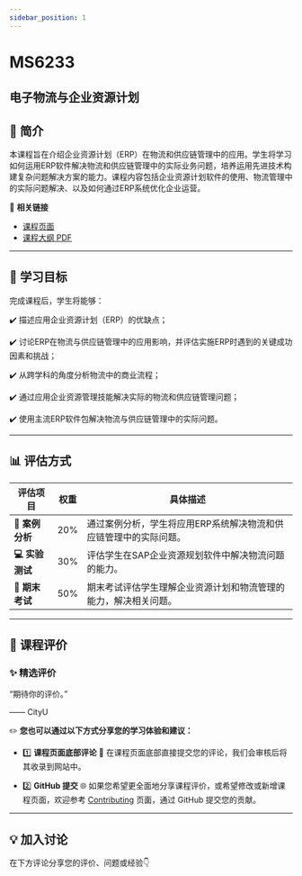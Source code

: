 ```yaml
---
sidebar_position: 1
---
```


# MS6233
## 电子物流与企业资源计划

## **📘 简介**
本课程旨在介绍企业资源计划（ERP）在物流和供应链管理中的应用。学生将学习如何运用ERP软件解决物流和供应链管理中的实际业务问题，培养运用先进技术构建复杂问题解决方案的能力。课程内容包括企业资源计划软件的使用、物流管理中的实际问题解决、以及如何通过ERP系统优化企业运营。

🔗 **相关链接**
- [课程页面](https://www.cityu.edu.hk/catalogue/pg/202425/course/MS6233.htm)
- [课程大纲 PDF](https://www.cityu.edu.hk/catalogue/pg/202425/course/MS6233.pdf)

---

## **🎯 学习目标**

完成课程后，学生将能够：

✔️ 描述应用企业资源计划（ERP）的优缺点；

✔️ 讨论ERP在物流与供应链管理中的应用影响，并评估实施ERP时遇到的关键成功因素和挑战；

✔️ 从跨学科的角度分析物流中的商业流程；

✔️ 通过应用企业资源管理技能解决实际的物流和供应链管理问题；

✔️ 使用主流ERP软件包解决物流与供应链管理中的实际问题。

---

## **📊 评估方式**

| **评估项目**          | **权重** | **具体描述**                                                                                       |
|----------------------|---------|---------------------------------------------------------------------------------------------------|
| **📄 案例分析**       | 20%     | 通过案例分析，学生将应用ERP系统解决物流和供应链管理中的实际问题。                              |
| **💻 实验测试**       | 30%     | 评估学生在SAP企业资源规划软件中解决物流问题的能力。                                               |
| **📝 期末考试**       | 50%     | 期末考试评估学生理解企业资源计划和物流管理的能力，解决相关问题。                                 |

---

## **💬 课程评价**

### ✨ **精选评价**
<div className={commentStyles.commentBox}>
    <p className={commentStyles.commentText}>
        “期待你的评价。”
    </p>
    <p className={commentStyles.commentAuthor}>—— CityU</p>
</div>

✏️ **您也可以通过以下方式分享您的学习体验和建议：**

- 1️⃣ **课程页面底部评论**
💬 在课程页面底部直接提交您的评论，我们会审核后将其收录到网站中。

- 2️⃣ **GitHub 提交**
🌐 如果您希望更全面地分享课程评价，或希望修改或新增课程页面，欢迎参考 [Contributing](/contributing) 页面，通过 GitHub 提交您的贡献。



---

## **💡 加入讨论**

在下方评论分享您的评价、问题或经验👇
<Utterances />

